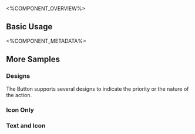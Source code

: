 
<%COMPONENT_OVERVIEW%>

## Basic Usage
<Basic />

<%COMPONENT_METADATA%>

## More Samples

### Designs
The Button supports several designs to indicate the priority or the nature of the action.

<Designs />

### Icon Only
<IconOnly />

### Text and Icon
<TextAndIcon />